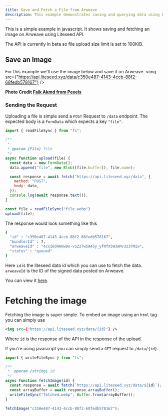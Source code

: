 ```yaml
---
title: Save and Fetch a File from Arweave
description: This example demonstrates saving and querying data using Liteseed
---
```


This is a simple example in javascript. 
It shows saving and fetching an image on Arweave using Liteseed API.


<Aside type="caution" title="100KiB File Size Limit!">
  The API is currently in beta so file upload size limit is set to 100KiB.
</Aside>

## Save an Image

For this example we'll use the image below and save it on Arweave.
<img src={"https://api.liteseed.xyz/data/c350e487-4143-4ccb-88f2-68fedb578167"} />
 
**Photo Credit [Faik Akmd from Pexels](https://www.pexels.com/photo/photo-of-night-sky-1025469/)**

### Sending the Request

Uploading a file is simple send a `POST` Request to `/data` endpoint.
The expected body is a `FormData` which expects a key `"file"`.

```js
import { readFileSync } from "fs";

/**
 * 
 * @param {File} file 
 */
async function upload(file) {
  const data = new FormData();
  data.append("file", new Blob([file.buffer]), file.name);

  const response = await fetch("https://api.liteseed.xyz/data", {
    method: "POST",
    body: data,
  });
  console.log(await response.text());
}

const file = readFileSync("file.webp")
upload(file);
```

The response would look something like this
```sh
{
  "id" : "c350e487-4143-4ccb-88f2-68fedb578167",
  "bundlerId" : 7,
  "arweaveId" : "4cxi6d4HUw9o-vSZz7w5A45y_yfRfX5W3eMv3z3TMIw",
  "status" : "queued"
} 
```

Here `id` is the liteseed data id which you can use to fetch the data.
`arweaveId` is the ID of the signed data posted on Arweave.

You can view it <a href="https://viewblock.io/arweave/tx/4cxi6d4HUw9o-vSZz7w5A45y_yfRfX5W3eMv3z3TMIw">here</a>.

# Fetching the image

Fetching the image is super simple.
To embed an image using an `html` tag you can simply use

```xml
<img src={"https://api.liteseed.xyz/data/{id}"} />
```

Where `id` is the response of the API in the response of the upload.

If you're using javascript you can simply send a `GET` request to `/data/{id}`.

```js
import { writeFileSync } from "fs";

/**
 *  @param {string} id
 */
async function fetchImage(id) {
  const response = await fetch(`https://api.liteseed.xyz/data/${id}`);
  const arrayBuffer = await response.arrayBuffer();
  writeFileSync("fetched.webp", Buffer.from(arrayBuffer));
}

fetchImage("c350e487-4143-4ccb-88f2-68fedb578167");
```

